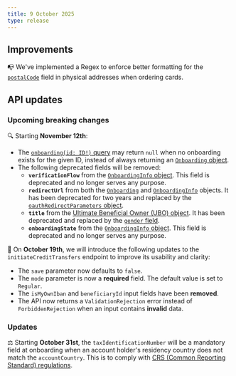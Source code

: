```yaml
---
title: 9 October 2025
type: release
---
```


## Improvements

📭 We've implemented a Regex to enforce better formatting for the [`postalCode`](https://api-reference.swan.io/inputs/complete-address-input/#completeaddressinputpostalcodestring--) field in physical addresses when ordering cards.

## API updates

### Upcoming breaking changes

🔍 Starting **November 12th**:

- The [`onboarding(id: ID!)` query](https://api-reference.swan.io/queries/onboarding) may return `null` when no onboarding exists for the given ID, instead of always returning an [`Onboarding` object](https://api-reference.swan.io/objects/onboarding).
- The following deprecated fields will be removed:
  - **`verificationFlow`** from the [`OnboardingInfo` object](https://api-reference.swan.io/objects/onboarding-info/). This field is deprecated and no longer serves any purpose.
  - **`redirectUrl`** from both the [`Onboarding`](https://api-reference.swan.io/objects/onboarding) and [`OnboardingInfo`](https://api-reference.swan.io/objects/onboarding-info) objects. It has been deprecated for two years and replaced by the [`oauthRedirectParameters` object](https://api-reference.swan.io/objects/oauth-redirect-parameters/).
  - **`title`** from the [Ultimate Beneficial Owner (UBO) object](https://api-reference.swan.io/objects/individual-ultimate-beneficial-owner/). It has been deprecated and replaced by the [`gender` field](https://api-reference.swan.io/objects/individual-ultimate-beneficial-owner#individualultimatebeneficialownergendergender-).
  - **`onboardingState`** from the [`OnboardingInfo` object](https://api-reference.swan.io/objects/onboarding-info/). This field is deprecated and no longer serves any purpose.

💸 On **October 19th**, we will introduce the following updates to the `initiateCreditTransfers` endpoint to improve its usability and clarity:

- The `save` parameter now defaults to `false`.
- The `mode` parameter is now a **required** field. The default value is set to `Regular`.
- The `isMyOwnIban` and `beneficiaryId` input fields have been **removed**.
- The API now returns a `ValidationRejection` error instead of `ForbiddenRejection` when an input contains **invalid** data.

### Updates

⚖️ Starting **October 31st**, the `taxIdentificationNumber` will be a mandatory field at onboarding when an account holder's residency country does not match the `accountCountry`. This is to comply with [CRS (Common Reporting Standard) regulations](https://www.oecd.org/content/dam/oecd/en/topics/policy-issue-focus/aeoi/jersey-guidance-notes-crs.pdf).